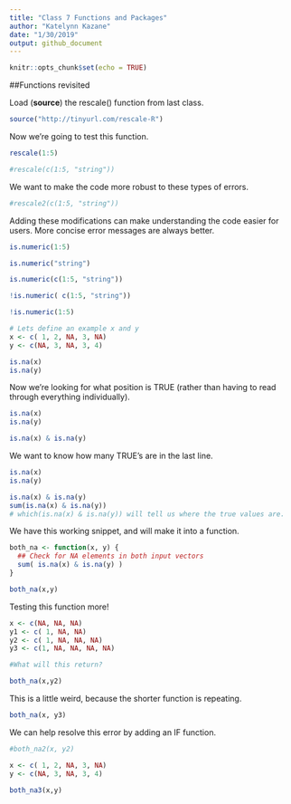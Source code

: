 ```yaml
---
title: "Class 7 Functions and Packages"
author: "Katelynn Kazane"
date: "1/30/2019"
output: github_document
---
```


```r
knitr::opts_chunk$set(echo = TRUE)
```

##Functions revisited

Load (**source**) the rescale() function from last class. 

```r
source("http://tinyurl.com/rescale-R")
```

Now we're going to test this function. 

```r
rescale(1:5)
```

```r
#rescale(c(1:5, "string"))
```

We want to make the code more robust to these types of errors. 

```r
#rescale2(c(1:5, "string"))
```

Adding these modifications can make understanding the code easier for users. More concise error messages are always better. 

```r
is.numeric(1:5)
```
```r
is.numeric("string")
```
```r
is.numeric(c(1:5, "string"))
```

```r
!is.numeric( c(1:5, "string"))
```
```r
!is.numeric(1:5)
```

```r
# Lets define an example x and y
x <- c( 1, 2, NA, 3, NA)
y <- c(NA, 3, NA, 3, 4)
```

```r
is.na(x)
is.na(y)
```

Now we're looking for what position is TRUE (rather than having to read through everything individually).

```r
is.na(x)
is.na(y)

is.na(x) & is.na(y)
```
We want to know how many TRUE's are in the last line. 

```r
is.na(x)
is.na(y)

is.na(x) & is.na(y)
sum(is.na(x) & is.na(y))
# which(is.na(x) & is.na(y)) will tell us where the true values are. 
```

We have this working snippet, and will make it into a function. 

```r
both_na <- function(x, y) {
  ## Check for NA elements in both input vectors 
  sum( is.na(x) & is.na(y) )
}
```

```r
both_na(x,y)
```

Testing this function more! 

```r
x <- c(NA, NA, NA)
y1 <- c( 1, NA, NA)
y2 <- c( 1, NA, NA, NA)
y3 <- c(1, NA, NA, NA, NA)
```

```r
#What will this return?

both_na(x,y2)
```
This is a little weird, because the shorter function is repeating. 

```r
both_na(x, y3)
```
We can help resolve this error by adding an IF function. 

```r
#both_na2(x, y2)
```

```r
x <- c( 1, 2, NA, 3, NA)
y <- c(NA, 3, NA, 3, 4)

both_na3(x,y)
```

